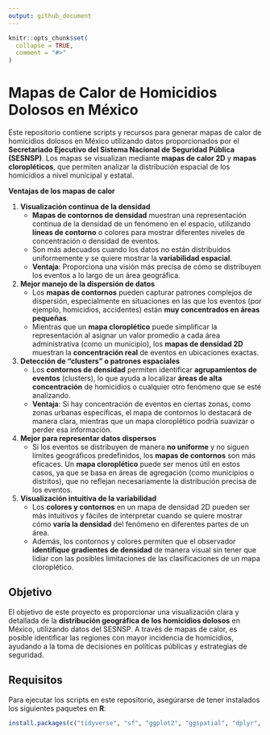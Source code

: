```yaml
---
output: github_document
---
```


<!-- README.md is generated from README.Rmd. Please edit that file -->

```r
knitr::opts_chunk$set(
  collapse = TRUE,
  comment = "#>"
)
```

# Mapas de Calor de Homicidios Dolosos en México
  
  Este repositorio contiene scripts y recursos para generar mapas de calor de homicidios dolosos en México utilizando datos proporcionados por el **Secretariado Ejecutivo del Sistema Nacional de Seguridad Pública (SESNSP)**. Los mapas se visualizan mediante **mapas de calor 2D** y **mapas cloropléticos**, que permiten analizar la distribución espacial de los homicidios a nivel municipal y estatal.  
  
**Ventajas de los mapas de calor**      
  
1. **Visualización continua de la densidad**
    - **Mapas de contornos de densidad** muestran una representación continua de la densidad de un fenómeno en el espacio, utilizando **líneas de contorno** o colores para mostrar diferentes niveles de concentración o densidad de eventos.
    - Son más adecuados cuando los datos no están distribuidos uniformemente y se quiere mostrar la **variabilidad espacial**.
    - **Ventaja**: Proporciona una visión más precisa de cómo se distribuyen los eventos a lo largo de un área geográfica.
2. **Mejor manejo de la dispersión de datos**
    - Los **mapas de contornos** pueden capturar patrones complejos de dispersión, especialmente en situaciones en las que los eventos (por ejemplo, homicidios, accidentes) están **muy concentrados en áreas pequeñas**.
    - Mientras que un **mapa cloroplético** puede simplificar la representación al asignar un valor promedio a cada área administrativa (como un municipio), los **mapas de densidad 2D** muestran la **concentración real** de eventos en ubicaciones exactas.
3. **Detección de "clusters" o patrones espaciales**
    - Los **contornos de densidad** permiten identificar **agrupamientos de eventos** (clusters), lo que ayuda a localizar **áreas de alta concentración** de homicidios o cualquier otro fenómeno que se esté analizando.
    - **Ventaja**: Si hay concentración de eventos en ciertas zonas, como zonas urbanas específicas, el mapa de contornos lo destacará de manera clara, mientras que un mapa cloroplético podría suavizar o perder esa información.
4. **Mejor para representar datos dispersos**
    - Si los eventos se distribuyen de manera **no uniforme** y no siguen límites geográficos predefinidos, los **mapas de contornos** son más eficaces. Un **mapa cloroplético** puede ser menos útil en estos casos, ya que se basa en áreas de agregación (como municipios o distritos), que no reflejan necesariamente la distribución precisa de los eventos.
5. **Visualización intuitiva de la variabilidad**
    - Los **colores y contornos** en un mapa de densidad 2D pueden ser más intuitivos y fáciles de interpretar cuando se quiere mostrar cómo **varía la densidad** del fenómeno en diferentes partes de un área.
    - Además, los contornos y colores permiten que el observador **identifique gradientes de densidad** de manera visual sin tener que lidiar con las posibles limitaciones de las clasificaciones de un mapa cloroplético.

## Objetivo

El objetivo de este proyecto es proporcionar una visualización clara y detallada de la **distribución geográfica de los homicidios dolosos** en México, utilizando datos del SESNSP. A través de mapas de calor, es posible identificar las regiones con mayor incidencia de homicidios, ayudando a la toma de decisiones en políticas públicas y estrategias de seguridad.

## Requisitos

Para ejecutar los scripts en este repositorio, asegúrarse de tener instalados los siguientes paquetes en **R**:
  
```r
install.packages(c("tidyverse", "sf", "ggplot2", "ggspatial", "dplyr", "stringr"))
```

